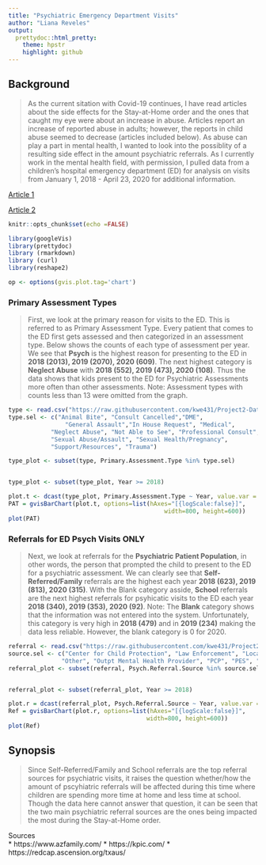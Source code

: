 ```yaml
--- 
title: "Psychiatric Emergency Department Visits"
author: "Liana Reveles"
output:
  prettydoc::html_pretty:
    theme: hpstr
    highlight: github
---
```


## **Background**
> As the current sitation with Covid-19 continues, I have read articles about the side effects for the Stay-at-Home order and the ones that caught my eye were about an increase in abuse. Articles report an increase of reported abuse in adults; however, the reports in child abuse seemed to decrease (articles included below). As abuse can play a part in mental health, I wanted to look into the possiblity of a resulting side effect in the amount psychiatric referrals. As I currently work in the mental health field, with permission, I pulled data from a children's hospital emergency department (ED) for analysis on visits from January 1, 2018 - April 23, 2020 for additional information. 

[Article 1](https://www.azfamily.com/news/continuing_coverage/coronavirus_coverage/side-effect-of-no-school-fewer-child-abuse-reports/article_93222788-7ad9-11ea-9737-131aec84859d.html)

[Article 2](https://kpic.com/news/local/domestic-violece-reports-have-nearly-doubles-since-stay-at-home-order-was-put-into-place)

```r
knitr::opts_chunk$set(echo =FALSE)

library(googleVis)
library(prettydoc)
library (rmarkdown)
library (curl)
library(reshape2)

op <- options(gvis.plot.tag='chart')
```


### **Primary Assessment Types**
> First, we look at the primary reason for visits to the ED. This is referred to as Primary Assessment Type. Every patient that comes to the ED first gets assessed and then categorized in an assessment type. Below shows the counts of each type of assessment per year.  We see that **Psych** is the highest reason for presenting to the ED in **2018 (2013), 2019 (2070), 2020 (609)**. The next highest category is **Neglect Abuse** with **2018 (552), 2019 (473), 2020 (108)**. Thus the data shows that kids present to the ED for Psychiatric Assessments more often than other assessments.
Note: Assessment types with counts less than 13 were omitted from the graph. 


```r

type <- read.csv("https://raw.githubusercontent.com/kwe431/Project2-Data/master/dat_Type.csv")
type.sel <- c("Animal Bite", "Consult Cancelled","DME",
                "General Assault","In House Request", "Medical",
            "Neglect Abuse", "Not Able to See", "Professional Consult", "Psych", "Safety & Education",
            "Sexual Abuse/Assault", "Sexual Health/Pregnancy", 
            "Support/Resources", "Trauma")

type_plot <- subset(type, Primary.Assessment.Type %in% type.sel)


type_plot <- subset(type_plot, Year >= 2018)

plot.t <- dcast(type_plot, Primary.Assessment.Type ~ Year, value.var = "Count")
PAT = gvisBarChart(plot.t, options=list(hAxes="[{logScale:false}]",
                                            width=800, height=600))
plot(PAT)

```


### **Referrals for ED Psych Visits ONLY**
> Next, we look at referrals for the **Psychiatric Patient Population**, in other words, the person that prompted the child to present to the ED for a psychiatric assessment. We can clearly see that **Self-Referred/Family** referrals are the highest each year **2018 (623), 2019 (813), 2020 (315)**.  With the Blank category asside, **School** referrals are the next highest referrals for psyhicatic visits to the ED each year **2018 (340), 2019 (353), 2020 (92)**.
Note: The **Blank** category shows that the information was not entered into the system. Unfortunately, this category is very high in **2018 (479)** and in **2019 (234)** making the data less reliable. However, the blank category is 0 for 2020.


```r

referral <- read.csv("https://raw.githubusercontent.com/kwe431/Project2-Data/master/dat_Ref.csv")
source.sel <- c("Center for Child Protection", "Law Enforcement", "Local Mental Health Authority", "MCOT", "N/A",
               "Other", "Outpt Mental Health Provider", "PCP", "PES", "School", "Self-Referred/Family", "(blank)")
referral_plot <- subset(referral, Psych.Referral.Source %in% source.sel)


referral_plot <- subset(referral_plot, Year >= 2018)

plot.r = dcast(referral_plot, Psych.Referral.Source ~ Year, value.var = "Count")
Ref = gvisBarChart(plot.r, options=list(hAxes="[{logScale:false}]",
                                       width=800, height=600))
plot(Ref)
```


## **Synopsis**

> Since Self-Referred/Family and School referrals are the top referral sources for psychiatric visits, it raises the question whether/how the amount of pscyhiatric referrals will be affected during this time where children are spending more time at home and less time at school. Though the data here cannot answer that question, it can be seen that the two main psychiatric referral sources are the ones being impacted the most during the Stay-at-Home order. 


Sources  
* https://www.azfamily.com/
* https://kpic.com/
* https://redcap.ascension.org/txaus/


